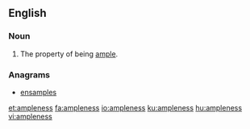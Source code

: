 ==English==

===Noun===
{{en-noun|-}}

# The property of being [[ample]].

===Anagrams===
* [[ensamples#English|ensamples]]

[[et:ampleness]]
[[fa:ampleness]]
[[io:ampleness]]
[[ku:ampleness]]
[[hu:ampleness]]
[[vi:ampleness]]